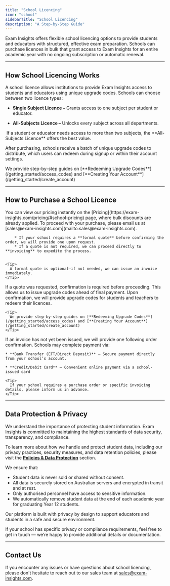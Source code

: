 ```yaml
---
title: "School Licencing"
icon: "school"
sidebarTitle: "School Licencing"
description: "A Step-by-Step Guide"
---
```


Exam Insights offers flexible school licencing options to provide students and educators with structured, effective exam preparation. Schools can purchase licences in bulk that grant access to Exam Insights for an entire academic year with no ongoing subscription or automatic renewal.

***

## How School Licencing Works

A school licence allows institutions to provide Exam Insights access to students and educators using unique upgrade codes. Schools can choose between two licence types:

* **Single Subject Licence –** Grants access to one subject per student or educator.

* **All-Subjects Licence –** Unlocks every subject across all departments.

<Tip>
   If a student or educator needs access to more than two subjects, the **All-Subjects Licence** offers the best value.
</Tip>

After purchasing, schools receive a batch of unique upgrade codes to distribute, which users can redeem during signup or within their account settings.

<Tip>
  We provide step-by-step guides on [**Redeeming Upgrade Codes**](/getting_started/access_codes) and [**Creating Your Account**](/getting_started/create_account)
</Tip>

***

## How to Purchase a School Licence

<Steps>
  <Step title="View Pricing Page for Instant Quote">
    You can view our pricing instantly on the [Pricing](https://exam-insights.com/pricing/#school-pricing) page, where bulk discounts are already applied.  
  </Step>

  <Step title="Request a Formal Quote or Invoice">
        To proceed with your purchase, please email us at [sales@exam-insights.com](mailto:sales@exam-insights.com).

        * If your school requires a **formal quote** before confirming the order, we will provide one upon request.  
        * If a quote is not required, we can proceed directly to **invoicing** to expedite the process.  


    <Tip>  
      A formal quote is optional—if not needed, we can issue an invoice immediately.  
    </Tip>  
  </Step>

  <Step title="Confirm Your Order">
    If a quote was requested, confirmation is required before proceeding. This allows us to issue upgrade codes ahead of final payment.  
  </Step>

  <Step title="Receive and Distribute Upgrade Codes">
     Upon confirmation, we will provide upgrade codes for students and teachers to redeem their licences.  

    <Tip>
      We provide step-by-step guides on [**Redeeming Upgrade Codes**](/getting_started/access_codes) and [**Creating Your Account**](/getting_started/create_account)
    </Tip>
  </Step>

  <Step title="Payment and Invoice">
   If an invoice has not yet been issued, we will provide one following order confirmation. Schools may complete payment via:  

    * **Bank Transfer (EFT/Direct Deposit)** – Secure payment directly from your school’s account.

    * **Credit/Debit Card** – Convenient online payment via a school-issued card

    <Tip>  
      If your school requires a purchase order or specific invoicing details, please inform us in advance.  
    </Tip>  
  </Step>
</Steps>

***

## Data Protection & Privacy

We understand the importance of protecting student information. Exam Insights is committed to maintaining the highest standards of data security, transparency, and compliance.

To learn more about how we handle and protect student data, including our privacy practices, security measures, and data retention policies, please visit the [**Policies & Data Protection**](/security/overview) section.

We ensure that:
* Student data is never sold or shared without consent.
* All data is securely stored on Australian servers and encrypted in transit and at rest.
* Only authorised personnel have access to sensitive information.
* We automatically remove student data at the end of each academic year for graduating Year 12 students.

Our platform is built with privacy by design to support educators and students in a safe and secure environment.

If your school has specific privacy or compliance requirements, feel free to get in touch — we’re happy to provide additional details or documentation.

***

## Contact Us

If you encounter any issues or have questions about school licencing, please don't hesitate to reach out to our sales team at [sales@exam-insights.com](mailto:sales@exam-insights.com).